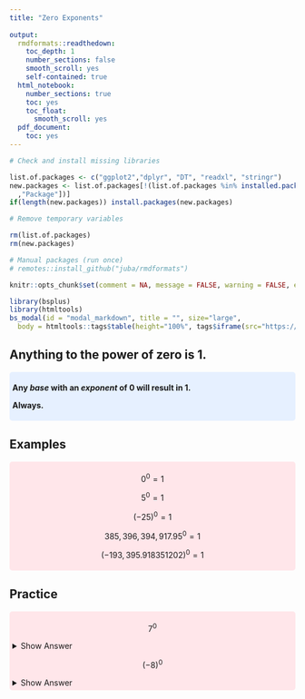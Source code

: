 ---
title: "Zero Exponents"
    
output: 
  rmdformats::readthedown:
    toc_depth: 1
    number_sections: false
    smooth_scroll: yes
    self-contained: true
  html_notebook:
    number_sections: true
    toc: yes
    toc_float:
      smooth_scroll: yes
  pdf_document:
    toc: yes
---

<style>

#content{
    background:#fcfcfc;
    height:100%;
    margin-left:250px;
    /* margin:auto; */
    max-width:1050px;
    min-height:100%;
}

#sidebar {
    color: /*#D9AB16;*/ #B30000;
    background: #153881;
    width: 250px;
}

#sidebar h2 {
    color: #FFFFFF;
    background-color: #153881;
}

#sidebar a {
    color: /*#3F4548;*/#FFFFFF;
    background-color: #153B81;
}

#sidebar a:hover {
    background-color:#FFFFFF;
    color: #000000;
    font-weight: bold;
}

#postamble{
    color:#fcfcfc;
    background:#153881;
    border-top:solid 10px #153881;
    font-family:"Lato","proxima-nova","Helvetica Neue",Arial,sans-serif;
    font-size: 90%;
    z-index:400;
    padding:12px;
}

div.highlight_blue { 
    background-color:#e6f0ff;
    border-radius: 5px; 
    padding: 5px;
}

div.highlight_red { 
    background-color:#ffe6ea;
    border-radius: 5px;
    padding: 5px;
}
    
#main .nav-pills {
    margin-top: 20px;
    margin-bottom: 10px;
}

#main .nav-pills > li > a {
    background-color: #EEEEEE;
    background-image: none;
    background-position: 0 0;
    color: #9F2042;
}

#main .nav-pills > li > a:hover {
  color: #FFFFFF !important;
  background-color: #9F2042;
}

#main .nav-pills > li.active > a,
#main .nav-pills > li.active > a:hover,
#main .nav-pills > li.active > a:focus {
  color: #FFFFFF !important;
  background-color: #9F2042;
}

.modal-lg .modal-header {
  padding: 0;
}

.modal-lg .modal-body {
  padding: 0;
}

.modal-lg .modal-footer {
  padding: 0;
}

</style>

<!--
<script>
MathJax = {
  // your configuration here, if needed
};
</script>
-->

<script type="text/javascript" id="MathJax-script" async
  src="https://cdn.jsdelivr.net/npm/mathjax@3/es5/tex-chtml.js">
</script>

```{r include=FALSE}

# Check and install missing libraries

list.of.packages <- c("ggplot2","dplyr", "DT", "readxl", "stringr")
new.packages <- list.of.packages[!(list.of.packages %in% installed.packages()[
  ,"Package"])]
if(length(new.packages)) install.packages(new.packages)

# Remove temporary variables

rm(list.of.packages)
rm(new.packages)

# Manual packages (run once)
# remotes::install_github("juba/rmdformats")
```

```{r include=FALSE}
knitr::opts_chunk$set(comment = NA, message = FALSE, warning = FALSE, echo=FALSE)
```

```{r}
library(bsplus)
library(htmltools)
bs_modal(id = "modal_markdown", title = "", size="large", 
  body = htmltools::tags$table(height="100%", tags$iframe(src="https://www.desmos.com/scientific", width="100%", height="350", scrolling="no")))
```

## Anything to the power of zero is 1.

<div class='highlight_blue'>
<strong>Any _base_ with an _exponent_ of 0 will result in 1.

Always.</strong>
</div>



## Examples

<div class='highlight_red'>

$$0^0=1$$

$$5^{0}=1$$

$$(-25)^{0}=1$$

$$385,396,394,917.95^{0}=1$$


$$(-193,395.918351202)^{0}=1$$
</div>


## Practice 

<div class='highlight_red'>

$$7^0$$

<details><summary>Show Answer</summary>

$$7^0=1$$

</details>



$$(-8)^0$$

<details><summary>Show Answer</summary>

$$(-8)^0=1$$

</details>



</div>
